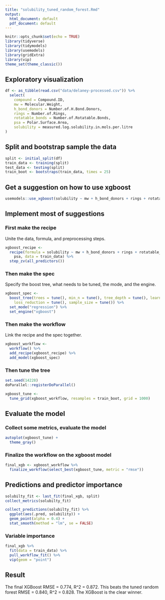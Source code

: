 ```yaml
---
title: "solubility_tuned_random_forest.Rmd"
output:
  html_document: default
  pdf_document: default
---
```


```r
knitr::opts_chunk$set(echo = TRUE)
library(tidyverse)
library(tidymodels)
library(usemodels)
library(gridExtra)
library(vip)
theme_set(theme_classic())
```
## Exploratory visualization

``` r
df <- as_tibble(read.csv("data/delaney-processed.csv")) %>%
  select(
    compound = Compound.ID, 
    mw = Molecular.Weight, 
    h_bond_donors = Number.of.H.Bond.Donors, 
    rings = Number.of.Rings, 
    rotatable_bonds = Number.of.Rotatable.Bonds, 
    psa = Polar.Surface.Area, 
    solubility = measured.log.solubility.in.mols.per.litre
)
```

## Split and bootstrap sample the data

```r
split <- initial_split(df)
train_data <- training(split)
test_data <- testing(split)
train_boot <- bootstraps(train_data, times = 25)
```

## Get a suggestion on how to use xgboost

```r
usemodels::use_xgboost(solubility ~ mw + h_bond_donors + rings + rotatable_bonds + psa, data = train_data)
```

## Implement most of suggestions

### First make the recipe

Unite the data, formula, and preprocessing steps.

```r
xgboost_recipe <- 
  recipe(formula = solubility ~ mw + h_bond_donors + rings + rotatable_bonds + 
    psa, data = train_data) %>% 
  step_zv(all_predictors()) 
```

### Then make the spec

Specify the boost tree, what needs to be tuned, the mode, and the engine.

```r
xgboost_spec <- 
  boost_tree(trees = tune(), min_n = tune(), tree_depth = tune(), learn_rate = tune(), 
    loss_reduction = tune(), sample_size = tune()) %>% 
  set_mode("regression") %>% 
  set_engine("xgboost") 
```

### Then make the workflow

Link the recipe and the spec together.

```r
xgboost_workflow <- 
  workflow() %>% 
  add_recipe(xgboost_recipe) %>% 
  add_model(xgboost_spec) 
```

### Then tune the tree

```r
set.seed(14228)
doParallel::registerDoParallel()

xgboost_tune <-
  tune_grid(xgboost_workflow, resamples = train_boot, grid = 1000)
```

## Evaluate the model

### Collect some metrics, evaluate the model

```r
autoplot(xgboost_tune) +
  theme_gray()
```

### Finalize the workflow on the xgboost model

```r
final_xgb <- xgboost_workflow %>%
  finalize_workflow(select_best(xgboost_tune, metric = "rmse"))
```

## Predictions and predictor importance

```r
solubilty_fit <- last_fit(final_xgb, split)
collect_metrics(solubilty_fit)
```

```r
collect_predictions(solubilty_fit) %>%
  ggplot(aes(.pred, solubility)) +
  geom_point(alpha = 0.4) +
  stat_smooth(method = "lm", se = FALSE)
```

### Variable importance

```r
final_xgb %>%
  fit(data = train_data) %>%
  pull_workflow_fit() %>%
  vip(geom = "point")
```

## Result

The final XGBoost RMSE = 0.774, R^2 = 0.872. This beats the tuned random forest RMSE = 0.840, R^2 = 0.828. The XGBoost is the clear winner.

